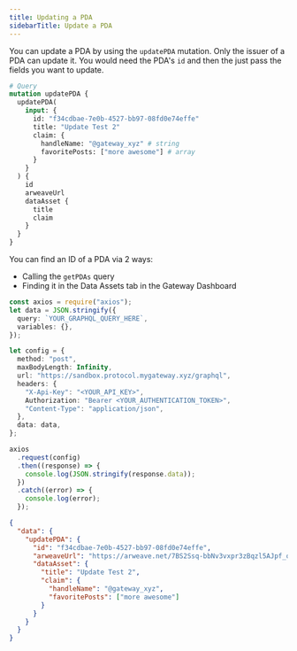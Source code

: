 ```yaml
---
title: Updating a PDA
sidebarTitle: Update a PDA
---
```


You can update a PDA by using the `updatePDA` mutation. Only the issuer of a PDA can update it. You would need the PDA's `id` and then the just pass the fields you want to update.

```graphql
# Query
mutation updatePDA {
  updatePDA(
    input: {
      id: "f34cdbae-7e0b-4527-bb97-08fd0e74effe"
      title: "Update Test 2"
      claim: {
        handleName: "@gateway_xyz" # string
        favoritePosts: ["more awesome"] # array
      }
    }
  ) {
    id
    arweaveUrl
    dataAsset {
      title
      claim
    }
  }
}
```

You can find an ID of a PDA via 2 ways:

<ul>
  <li>
    Calling the <code>getPDAs</code> query
  </li>
  <li>Finding it in the Data Assets tab in the Gateway Dashboard</li>
</ul>

<RequestExample>

```ts Node.js
const axios = require("axios");
let data = JSON.stringify({
  query: `YOUR_GRAPHQL_QUERY_HERE`,
  variables: {},
});

let config = {
  method: "post",
  maxBodyLength: Infinity,
  url: "https://sandbox.protocol.mygateway.xyz/graphql",
  headers: {
    "X-Api-Key": "<YOUR_API_KEY>",
    Authorization: "Bearer <YOUR_AUTHENTICATION_TOKEN>",
    "Content-Type": "application/json",
  },
  data: data,
};

axios
  .request(config)
  .then((response) => {
    console.log(JSON.stringify(response.data));
  })
  .catch((error) => {
    console.log(error);
  });
```

</RequestExample>

<ResponseExample>

```json
{
  "data": {
    "updatePDA": {
      "id": "f34cdbae-7e0b-4527-bb97-08fd0e74effe",
      "arweaveUrl": "https://arweave.net/7BS2Ssq-bbNv3vxpr3zBqzl5AJpf_qnhfhi2-w76rVQ",
      "dataAsset": {
        "title": "Update Test 2",
        "claim": {
          "handleName": "@gateway_xyz",
          "favoritePosts": ["more awesome"]
        }
      }
    }
  }
}
```

</ResponseExample>
